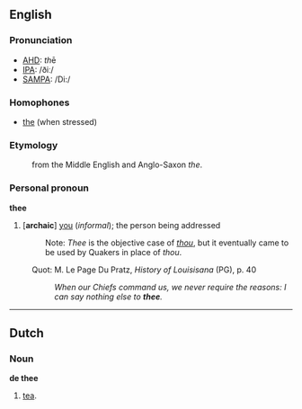 ==English==
===Pronunciation===
*[[w:AHD|AHD]]: <i>th</i>ē
*[[w:IPA|IPA]]: /ðiː/
*[[w:SAMPA|SAMPA]]: /Di:/

===Homophones===
*[[the]] (when stressed)

===Etymology===
:from the Middle English and Anglo-Saxon ''the''.

===Personal pronoun===
'''thee'''

# ['''archaic'''] [[you]] (''informal''); the person being addressed
#:Note: ''Thee'' is the objective case of ''[[thou]]'', but it eventually came to be used by Quakers in place of ''thou''.


:Quot: M. Le Page Du Pratz, <i>History of Louisisana</i> (PG), p. 40
:: <i>When our Chiefs command us, we never require the reasons: I can say nothing else to <b>thee</b>.</i>

----

==Dutch==
===Noun===
'''de thee'''

# [[tea]].